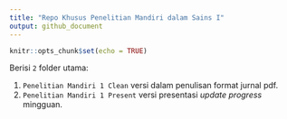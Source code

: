```yaml
---
title: "Repo Khusus Penelitian Mandiri dalam Sains I"
output: github_document
---
```


```r
knitr::opts_chunk$set(echo = TRUE)
```

Berisi `2` folder utama:

1. `Penelitian Mandiri 1 Clean` versi dalam penulisan format jurnal pdf.
1. `Penelitian Mandiri 1 Present` versi presentasi _update progress_ mingguan.